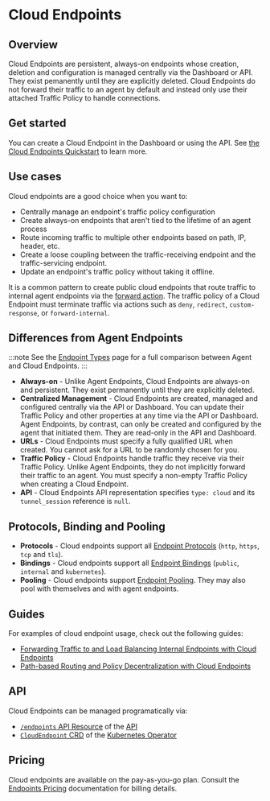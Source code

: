 # Cloud Endpoints

## Overview

Cloud Endpoints are persistent, always-on endpoints whose creation, deletion and configuration is managed centrally via the Dashboard or API. They exist pemanently until they are explicitly deleted. Cloud Endpoints do not forward their traffic to an agent by default and instead only use their attached Traffic Policy to handle connections.

## Get started

You can create a Cloud Endpoint in the Dashboard or using the API. See [the Cloud Endpoints Quickstart](/getting-started/cloud-endpoints-quickstart) to learn more.

## Use cases

Cloud endpoints are a good choice when you want to:

- Centrally manage an endpoint's traffic policy configuration
- Create always-on endpoints that aren't tied to the lifetime of an agent
  process
- Route incoming traffic to multiple other endpoints based on path, IP, header,
  etc.
- Create a loose coupling between the traffic-receiving endpoint and the
  traffic-servicing endpoint.
- Update an endpoint's traffic policy without taking it offline.

It is a common pattern to create public cloud endpoints that route traffic to
internal agent endpoints via the [forward
action](/traffic-policy/actions/forward-internal/). The traffic policy of
a Cloud Endpoint must terminate traffic via actions such as `deny`, `redirect`,
`custom-response`, or `forward-internal`.

## Differences from Agent Endpoints

:::note
See the [Endpoint Types](/universal-gateway/types/) page for a full comparison between Agent and Cloud Endpoints.
:::

- **Always-on** - Unlike Agent Endpoints, Cloud Endpoints are always-on and
  persistent. They exist permanently until they are explicitly deleted.
- **Centralized Management** - Cloud Endpoints are created, managed and
  configured centrally via the API or Dashboard. You can update their Traffic
  Policy and other properties at any time via the API or Dashboard. Agent
  Endpoints, by contrast, can only be created and configured by the agent that
  initiated them. They are read-only in the API and Dashboard.
- **URLs** - Cloud Endpoints must specify a fully qualified URL when created.
  You cannot ask for a URL to be randomly chosen for you.
- **Traffic Policy** - Cloud Endpoints handle traffic they receive via their
  Traffic Policy. Unlike Agent Endpoints, they do not implicitly forward their traffic
  to an agent. You must specify a non-empty Traffic Policy when creating a
  Cloud Endpoint.
- **API** - Cloud Endpoints API representation specifies `type: cloud` and its
  `tunnel_session` reference is `null`.

## Protocols, Binding and Pooling

- **Protocols** - Cloud endpoints support all [Endpoint
  Protocols](/universal-gateway/protocols) (`http`, `https`, `tcp`
  and `tls`).
- **Bindings** - Cloud endpoints support all [Endpoint
  Bindings](/universal-gateway/bindings) (`public`,
  `internal` and `kubernetes`).
- **Pooling** - Cloud endpoints support [Endpoint
  Pooling](/universal-gateway/endpoint-pooling/). They may also pool with
  themselves and with agent endpoints.

## Guides

For examples of cloud endpoint usage, check out the following guides:

- [Forwarding Traffic to and Load Balancing Internal Endpoints with Cloud Endpoints](/guides/other-guides/forwarding-and-load-balancing-with-cloud-endpoints/)
- [Path-based Routing and Policy Decentralization with Cloud Endpoints](/guides/other-guides/path-based-routing-and-policy-decentralization-with-cloud-endpoints/)

## API

Cloud Endpoints can be managed programatically via:

- [`/endpoints` API Resource](/api/resources/endpoints/) of the [API](/api/)
- [`CloudEndpoint` CRD](/k8s/crds/) of the [Kubernetes Operator](/k8s/)

## Pricing

Cloud endpoints are available on the pay-as-you-go plan. Consult the [Endpoints Pricing](/universal-gateway/endpoints/#pricing) documentation for billing details.

